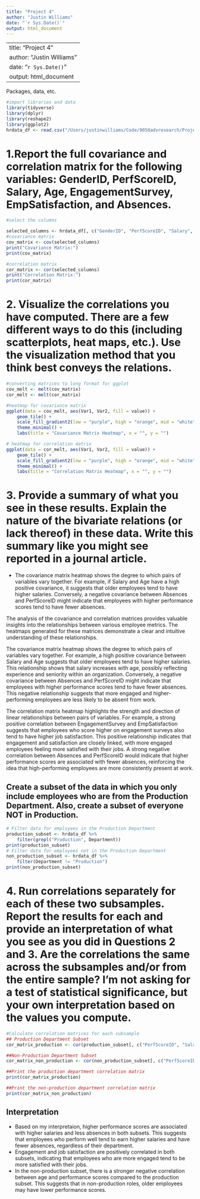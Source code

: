 ```yaml
---
title: "Project 4"
author: "Justin Williams"
date: "`r Sys.Date()`"
output: html_document
---
```


---
title: "Project 4"
author: "Justin Williams"
date: "`r Sys.Date()`"
output: html_document
---
Packages, data, etc.
```r
#import libraries and data
library(tidyverse)
library(dplyr)
library(reshape2)
library(ggplot2)
hrdata_df <- read.csv("/Users/justinwilliams/Code/9050advresearch/Project 4/HRData.csv")
```

# 1.Report the full covariance and correlation matrix for the following variables: GenderID, PerfScoreID, Salary, Age, EngagementSurvey, EmpSatisfaction, and Absences.  
```r
#select the columns

selected_columns <- hrdata_df[, c("GenderID", "PerfScoreID", "Salary", "Age", "EngagementSurvey", "EmpSatisfaction", "Absences")]
#covariance matrix
cov_matrix <- cov(selected_columns)
print("Covariance Matrix:")
print(cov_matrix)

#correlation matrix
cor_matrix <- cor(selected_columns)
print("Correlation Matrix:")
print(cor_matrix)
```

# 2. Visualize the correlations you have computed. There are a few different ways to do this (including scatterplots, heat maps, etc.). Use the visualization method that you think best conveys the relations. 
```r
#converting matrices to long format for ggplot
cov_melt <- melt(cov_matrix)
cor_melt <- melt(cor_matrix)

#heatmap for covariance matrix
ggplot(data = cov_melt, aes(Var1, Var2, fill = value)) +
    geom_tile() +
    scale_fill_gradient2(low = "purple", high = "orange", mid = "white", midpoint = 0) +
    theme_minimal() +
    labs(title = "Covariance Matrix Heatmap", x = "", y = "")

# heatmap for correlation matrix
ggplot(data = cor_melt, aes(Var1, Var2, fill = value)) +
    geom_tile() +
    scale_fill_gradient2(low = "purple", high = "orange", mid = "white", midpoint = 0) +
    theme_minimal() +
    labs(title = "Correlation Matrix Heatmap", x = "", y = "")
```

# 3. Provide a summary of what you see in these results. Explain the nature of the bivariate relations (or lack thereof) in these data. Write this summary like you might see reported in a journal article. 
* The covariance matrix heatmap shows the degree to which pairs of variables vary together. For example, if Salary and Age have a high positive covariance, it suggests that older employees tend to have higher salaries. Conversely, a negative covariance between Absences and PerfScoreID might indicate that employees with higher performance scores tend to have fewer absences.

The analysis of the covariance and correlation matrices provides valuable insights into the relationships between various employee metrics. The heatmaps generated for these matrices demonstrate a clear and intuitive understanding of these relationships.

The covariance matrix heatmap shows the degree to which pairs of variables vary together. For example, a high positive covariance between Salary and Age suggests that older employees tend to have higher salaries. This relationship shows that salary increases with age, possibly reflecting experience and seniority within an organization. Conversely, a negative covariance between Absences and PerfScoreID might indicate that employees with higher performance scores tend to have fewer absences. This negative relationship suggests that more engaged and higher-performing employees are less likely to be absent from work.

The correlation matrix heatmap highlights the strength and direction of linear relationships between pairs of variables. For example, a strong positive correlation between EngagementSurvey and EmpSatisfaction suggests that employees who score higher on engagement surveys also tend to have higher job satisfaction. This positive relationship indicates that engagement and satisfaction are closely linked, with more engaged employees feeling more satisfied with their jobs. A strong negative correlation between Absences and PerfScoreID would indicate that higher performance scores are associated with fewer absences, reinforcing the idea that high-performing employees are more consistently present at work.

## Create a subset of the data in which you only include employees who are from the Production Department. Also, create a subset of everyone NOT in Production.  
```r
# Filter data for employees in the Production Department
production_subset <- hrdata_df %>%
    filter(grepl("Production", Department))
print(production_subset)
# Filter data for employees not in the Production Department
non_production_subset <- hrdata_df %>%
    filter(Department != "Production")
print(non_production_subset)
```
# 4. Run correlations separately for each of these two subsamples. Report the results for each and provide an interpretation of what you see as you did in Questions 2 and 3. Are the correlations the same across the subsamples and/or from the entire sample? I’m not asking for a test of statistical significance, but your own interpretation based on the values you compute.
```r
#Calculate correlation matrices for each subsample
## Production Department Subset
cor_matrix_production <- cor(production_subset[, c("PerfScoreID", "Salary", "Age", "EngagementSurvey", "EmpSatisfaction", "Absences")])

##Non-Production Department Subset
cor_matrix_non_production <- cor(non_production_subset[, c("PerfScoreID", "Salary", "Age", "EngagementSurvey", "EmpSatisfaction", "Absences")])

##Print the production department correlation matrix
print(cor_matrix_production)

##Print the non-production department correlation matrix
print(cor_matrix_non_production)
```
## Interpretation
* Based on my interpretaion, higher performance scores are associated with higher salaries and less absences in both subsets. This suggests that employees who perform well tend to earn higher salaries and have fewer absences, regardless of their department.
* Engagement and job satisfaction are positively correlated in both subsets, indicating that employees who are more engaged tend to be more satisfied with their jobs. 
* In the non-production subset, there is a stronger negative correlation between age and performance scores compared to the production subset. This suggests that in non-production roles, older employees may have lower performance scores.
